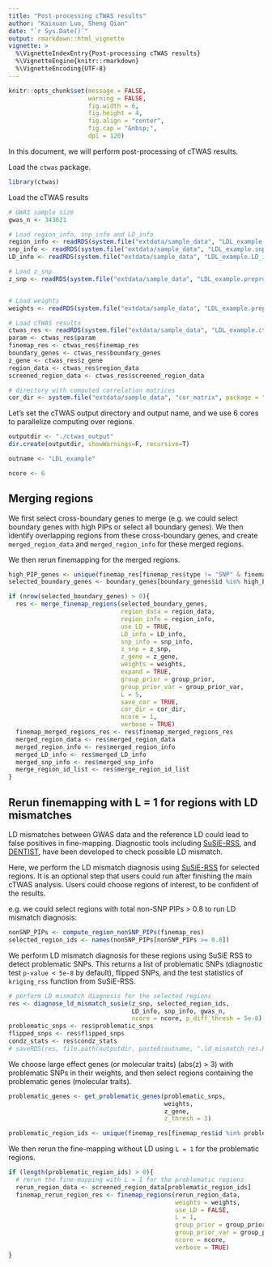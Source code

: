 ```yaml
---
title: "Post-processing cTWAS results"
author: "Kaixuan Luo, Sheng Qian"
date: "`r Sys.Date()`"
output: rmarkdown::html_vignette
vignette: >
  %\VignetteIndexEntry{Post-processing cTWAS results}
  %\VignetteEngine{knitr::rmarkdown}
  %\VignetteEncoding{UTF-8}
---
```



```r
knitr::opts_chunk$set(message = FALSE,
                      warning = FALSE,
                      fig.width = 6,
                      fig.height = 4,
                      fig.align = "center",
                      fig.cap = "&nbsp;",
                      dpi = 120)
```



In this document, we will perform post-processing of cTWAS results.

Load the `ctwas` package. 
```r
library(ctwas)
```

Load the cTWAS results
```r
# GWAS sample size
gwas_n <- 343621

# Load region_info, snp_info and LD_info
region_info <- readRDS(system.file("extdata/sample_data", "LDL_example.region_info.RDS", package = "ctwas"))
snp_info <- readRDS(system.file("extdata/sample_data", "LDL_example.snp_info.RDS", package = "ctwas"))
LD_info <- readRDS(system.file("extdata/sample_data", "LDL_example.LD_info.RDS", package = "ctwas"))

# Load z_snp
z_snp <- readRDS(system.file("extdata/sample_data", "LDL_example.preprocessed.z_snp.RDS", package = "ctwas"))


# Load weights
weights <- readRDS(system.file("extdata/sample_data", "LDL_example.preprocessed.weights.RDS", package = "ctwas"))

# Load cTWAS results
ctwas_res <- readRDS(system.file("extdata/sample_data", "LDL_example.ctwas_sumstats_res.RDS", package = "ctwas"))
param <- ctwas_res$param
finemap_res <- ctwas_res$finemap_res
boundary_genes <- ctwas_res$boundary_genes
z_gene <- ctwas_res$z_gene
region_data <- ctwas_res$region_data
screened_region_data <- ctwas_res$screened_region_data

# directory with computed correlation matrices
cor_dir <- system.file("extdata/sample_data", "cor_matrix", package = "ctwas")
```



Let's set the cTWAS output directory and output name, and we use 6 cores to parallelize computing over regions.
```r
outputdir <- "./ctwas_output"
dir.create(outputdir, showWarnings=F, recursive=T)

outname <- "LDL_example"

ncore <- 6
``` 


## Merging regions

We first select cross-boundary genes to merge (e.g. we could select boundary genes with high PIPs or select all boundary genes). We then identify overlapping regions from these cross-boundary genes, and create `merged_region_data` and `merged_region_info` for these merged regions. 

We then rerun finemapping for the merged regions.

```r
high_PIP_genes <- unique(finemap_res[finemap_res$type != "SNP" & finemap_res$susie_pip >= 0.5, "id"])
selected_boundary_genes <- boundary_genes[boundary_genes$id %in% high_PIP_genes, , drop=FALSE]

if (nrow(selected_boundary_genes) > 0){
  res <- merge_finemap_regions(selected_boundary_genes,
                               region_data = region_data,
                               region_info = region_info,
                               use_LD = TRUE,
                               LD_info = LD_info,
                               snp_info = snp_info,
                               z_snp = z_snp,
                               z_gene = z_gene,
                               weights = weights,
                               expand = TRUE,
                               group_prior = group_prior,
                               group_prior_var = group_prior_var,
                               L = 5,
                               save_cor = TRUE,
                               cor_dir = cor_dir,
                               ncore = 1,
                               verbose = TRUE)
  finemap_merged_regions_res <- res$finemap_merged_regions_res
  merged_region_data <- res$merged_region_data
  merged_region_info <- res$merged_region_info
  merged_LD_info <- res$merged_LD_info
  merged_snp_info <- res$merged_snp_info
  merge_region_id_list <- res$merge_region_id_list
}
```


## Rerun finemapping with L = 1 for regions with LD mismatches

LD mismatches between GWAS data and the reference LD could lead to false positives in fine-mapping. Diagnostic tools including [SuSiE-RSS][susierss_diagnostic], and [DENTIST][DENTIST], have been developed to check possible LD mismatch. 

Here, we perform the LD mismatch diagnosis using [SuSiE-RSS][susierss_diagnostic] for selected regions. It is an optional step that users could run after finishing the main cTWAS analysis. Users could choose regions of interest, to be confident of the results.

e.g. we could select regions with total non-SNP PIPs > 0.8 to run LD mismatch diagnosis:
```r
nonSNP_PIPs <- compute_region_nonSNP_PIPs(finemap_res)
selected_region_ids <- names(nonSNP_PIPs[nonSNP_PIPs >= 0.8])
```


We perform LD mismatch diagnosis for these regions using SuSiE RSS to detect problematic SNPs. This returns a list of problematic SNPs (diagnostic test `p-value < 5e-8` by default), flipped SNPs, and the test statistics of `kriging_rss` function from SuSiE-RSS. 
```r
# perform LD mismatch diagnosis for the selected regions
res <- diagnose_ld_mismatch_susie(z_snp, selected_region_ids, 
                                  LD_info, snp_info, gwas_n, 
                                  ncore = ncore, p_diff_thresh = 5e-8)
problematic_snps <- res$problematic_snps
flipped_snps <- res$flipped_snps
condz_stats <- res$condz_stats
# saveRDS(res, file.path(outputdir, paste0(outname, ".ld_mismatch_res.RDS")))
```


We choose large effect genes (or molecular traits) (abs(z) > 3) with problematic SNPs in their weights, and then select regions containing the problematic genes (molecular traits).
```r
problematic_genes <- get_problematic_genes(problematic_snps, 
                                           weights, 
                                           z_gene, 
                                           z_thresh = 3)

problematic_region_ids <- unique(finemap_res[finemap_res$id %in% problematic_genes, "region_id"])
```

We then rerun the fine-mapping without LD using `L = 1` for the problematic regions. 
```r
if (length(problematic_region_ids) > 0){
  # rerun the fine-mapping with L = 1 for the problematic regions
  rerun_region_data <- screened_region_data[problematic_region_ids]
  finemap_rerun_region_res <- finemap_regions(rerun_region_data,
                                              weights = weights,
                                              use_LD = FALSE,
                                              L = 1,
                                              group_prior = group_prior,
                                              group_prior_var = group_prior_var, 
                                              ncore = ncore, 
                                              verbose = TRUE)
}
```


[reference]: https://xinhe-lab.github.io/ctwas/reference/index.html
[UKBB_LD_ref]: https://uchicago.box.com/s/jqocacd2fulskmhoqnasrknbt59x3xkn
[LDetect]: https://github.com/endrebak/ldetect
[PredictDB]: http://predictdb.org/
[FUSION_format]: http://gusevlab.org/projects/fusion/#compute-your-own-predictive-models
[S-PrediXcan]: https://www.nature.com/articles/s41467-018-03621-1
[susierss_diagnostic]: https://stephenslab.github.io/susieR/articles/susierss_diagnostic.html
[DENTIST]: https://github.com/Yves-CHEN/DENTIST/
